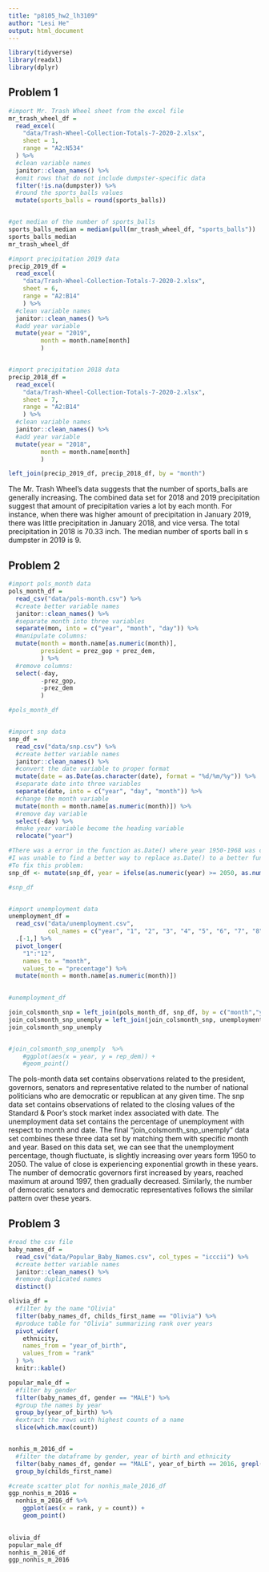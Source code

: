 ```yaml
---
title: "p8105_hw2_lh3109"
author: "Lesi He"
output: html_document
---
```



```r
library(tidyverse)
library(readxl)
library(dplyr)

```

## Problem 1
```r
#import Mr. Trash Wheel sheet from the excel file
mr_trash_wheel_df = 
  read_excel(
    "data/Trash-Wheel-Collection-Totals-7-2020-2.xlsx", 
    sheet = 1,
    range = "A2:N534"
  ) %>% 
  #clean variable names
  janitor::clean_names() %>% 
  #omit rows that do not include dumpster-specific data
  filter(!is.na(dumpster)) %>% 
  #round the sports_balls values
  mutate(sports_balls = round(sports_balls)) 


#get median of the number of sports_balls
sports_balls_median = median(pull(mr_trash_wheel_df, "sports_balls"))
sports_balls_median
mr_trash_wheel_df

#import precipitation 2019 data
precip_2019_df = 
  read_excel(
    "data/Trash-Wheel-Collection-Totals-7-2020-2.xlsx", 
    sheet = 6,
    range = "A2:B14"
    ) %>% 
  #clean variable names
  janitor::clean_names() %>% 
  #add year variable
  mutate(year = "2019", 
         month = month.name[month]
         )


#import precipitation 2018 data
precip_2018_df = 
  read_excel(
    "data/Trash-Wheel-Collection-Totals-7-2020-2.xlsx", 
    sheet = 7,
    range = "A2:B14"
    ) %>% 
  #clean variable names
  janitor::clean_names() %>% 
  #add year variable
  mutate(year = "2018", 
         month = month.name[month]
         ) 

left_join(precip_2019_df, precip_2018_df, by = "month")
```


The Mr. Trash Wheel's data suggests that the number of sports_balls are generally increasing. The combined data set for 2018 and 2019 precipitation suggest that amount of precipitation varies a lot by each month. For instance, when there was higher amount of precipitation in January 2019, there was little precipitation in January 2018, and vice versa. The total precipitation in 2018 is 70.33 inch. The median number of sports ball in s dumpster in 2019 is 9.


## Problem 2

```r
#import pols_month data
pols_month_df = 
  read_csv("data/pols-month.csv") %>% 
  #create better variable names
  janitor::clean_names() %>% 
  #separate month into three variables
  separate(mon, into = c("year", "month", "day")) %>% 
  #manipulate columns:
  mutate(month = month.name[as.numeric(month)],
         president = prez_gop + prez_dem,
         ) %>% 
  #remove columns:
  select(-day,
         -prez_gop,
         -prez_dem
         )

#pols_month_df


#import snp data
snp_df = 
  read_csv("data/snp.csv") %>% 
  #create better variable names
  janitor::clean_names() %>% 
  #convert the date variable to proper format
  mutate(date = as.Date(as.character(date), format = "%d/%m/%y")) %>% 
  #separate date into three variables
  separate(date, into = c("year", "day", "month")) %>% 
  #change the month variable
  mutate(month = month.name[as.numeric(month)]) %>% 
  #remove day variable
  select(-day) %>% 
  #make year variable become the heading variable
  relocate("year")

#There was a error in the function as.Date() where year 1950-1968 was converted to 2050-2068
#I was unable to find a better way to replace as.Date() to a better function
#To fix this problem:
snp_df <- mutate(snp_df, year = ifelse(as.numeric(year) >= 2050, as.numeric(year) - 100, year))

#snp_df


#import unemployment data
unemployment_df = 
  read_csv("data/unemployment.csv",
           col_names = c("year", "1", "2", "3", "4", "5", "6", "7", "8", "9", "10", "11", "12")) %>% 
  .[-1,] %>% 
  pivot_longer(
    "1":"12",
    names_to = "month",
    values_to = "precentage") %>% 
  mutate(month = month.name[as.numeric(month)])
  

#unemployment_df

join_colsmonth_snp = left_join(pols_month_df, snp_df, by = c("month","year"))
join_colsmonth_snp_unemply = left_join(join_colsmonth_snp, unemployment_df, by = c("month","year"))
join_colsmonth_snp_unemply 


#join_colsmonth_snp_unemply  %>%
    #ggplot(aes(x = year, y = rep_dem)) +
    #geom_point()
```

The pols-month data set contains observations related to the president, governors, senators and representative related to the number of national politicians who are democratic or republican at any given time. The snp data set contains observations of related to the closing values of the Standard & Poor's stock market index associated with date. The unemployment data set contains the percentage of unemployment with respect to month and date. The final "join_colsmonth_snp_unemply" data set combines these three data set by matching them with specific month and year. Based on this data set, we can see that the unemployment percentage, though fluctuate, is slightly increasing over years form 1950 to 2050. The value of close is experiencing exponential growth in these years. The number of democratic governors first increased by years, reached maximum at around 1997, then gradually decreased. Similarly, the number of democratic senators and democratic representatives follows the similar pattern over these years.



## Problem 3
```r
#read the csv file
baby_names_df = 
  read_csv("data/Popular_Baby_Names.csv", col_types = "icccii") %>% 
  #create better variable names
  janitor::clean_names() %>% 
  #remove duplicated names
  distinct() 

olivia_df = 
  #filter by the name "Olivia"
  filter(baby_names_df, childs_first_name == "Olivia") %>%
  #produce table for "Olivia" summarizing rank over years
  pivot_wider(
    ethnicity,
    names_from = "year_of_birth",
    values_from = "rank"
  ) %>% 
  knitr::kable()

popular_male_df = 
  #filter by gender
  filter(baby_names_df, gender == "MALE") %>% 
  #group the names by year
  group_by(year_of_birth) %>% 
  #extract the rows with highest counts of a name
  slice(which.max(count))


nonhis_m_2016_df = 
  #filter the dataframe by gender, year of birth and ethnicity
  filter(baby_names_df, gender == "MALE", year_of_birth == 2016, grepl("NON HISPANIC", ethnicity)) %>% 
  group_by(childs_first_name)

#create scatter plot for nonhis_male_2016_df
ggp_nonhis_m_2016 = 
  nonhis_m_2016_df %>%
    ggplot(aes(x = rank, y = count)) +
    geom_point()
  

olivia_df
popular_male_df
nonhis_m_2016_df
ggp_nonhis_m_2016
```




